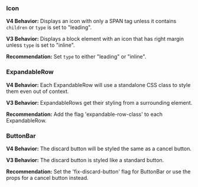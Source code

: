 ### Icon

**V4 Behavior:** Displays an icon with only a SPAN tag unless it contains `children` or `type` is set to "leading".

**V3 Behavior:** Displays a block element with an icon that has right margin unless `type` is set to "inline".

**Recommendation:** Set `type` to either "leading" or "inline".

### ExpandableRow

**V4 Behavior:** Each ExpandableRow will use a standalone CSS class to style them even out of context.

**V3 Behavior:** ExpandableRows get their styling from a surrounding element.

**Recommendation:** Add the flag 'expandable-row-class' to each ExpandableRow.

### ButtonBar

**V4 Behavior:** The discard button will be styled the same as a cancel button.

**V3 Behavior:** The discard button is styled like a standard button.

**Recommendation:** Set the 'fix-discard-button' flag for ButtonBar or use the props for a cancel button instead.

